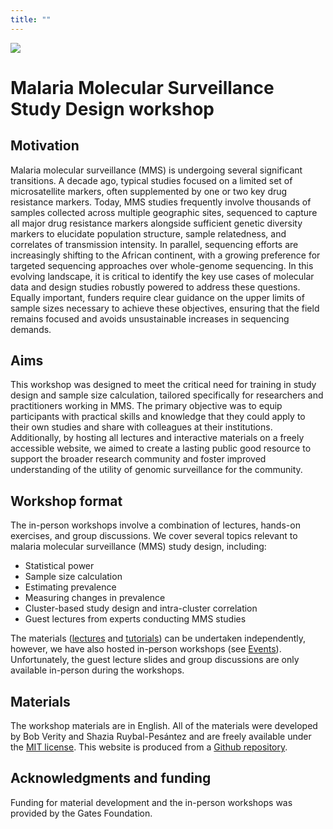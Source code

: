 ```yaml
---
title: ""
---
```


![](img/Pre-ASTMH workshop.png)

# Malaria Molecular Surveillance Study Design workshop

## Motivation
Malaria molecular surveillance (MMS) is undergoing several significant transitions. A decade ago, typical studies focused on a limited set of microsatellite markers, often supplemented by one or two key drug resistance markers. Today, MMS studies frequently involve thousands of samples collected across multiple geographic sites, sequenced to capture all major drug resistance markers alongside sufficient genetic diversity markers to elucidate population structure, sample relatedness, and correlates of transmission intensity. In parallel, sequencing efforts are increasingly shifting to the African continent, with a growing preference for targeted sequencing approaches over whole-genome sequencing. In this evolving landscape, it is critical to identify the key use cases of molecular data and design studies robustly powered to address these questions. Equally important, funders require clear guidance on the upper limits of sample sizes necessary to achieve these objectives, ensuring that the field remains focused and avoids unsustainable increases in sequencing demands. 

## Aims
This workshop was designed to meet the critical need for training in study design and sample size calculation, tailored specifically for researchers and practitioners working in MMS. The primary objective was to equip participants with practical skills and knowledge that they could apply to their own studies and share with colleagues at their institutions. Additionally, by hosting all lectures and interactive materials on a freely accessible website, we aimed to create a lasting public good resource to support the broader research community and foster improved understanding of the utility of genomic surveillance for the community.

## Workshop format

The in-person workshops involve a combination of lectures, hands-on exercises, and group discussions. We cover several topics relevant to malaria molecular surveillance (MMS) study design, including:

- Statistical power
- Sample size calculation
- Estimating prevalence
- Measuring changes in prevalence
- Cluster-based study design and intra-cluster correlation
- Guest lectures from experts conducting MMS studies

The materials ([lectures](lectures.qmd) and [tutorials](tutorials.qmd)) can be undertaken independently, however, we have also hosted in-person workshops (see [Events](events.qmd)). Unfortunately, the guest lecture slides and group discussions are only available in-person during the workshops.

## Materials
The workshop materials are in English. All of the materials were developed by Bob Verity and Shazia Ruybal-Pesántez and are freely available under the [MIT license](https://opensource.org/license/mit). This website is produced from a [Github repository](https://github.com/mrc-ide/MMS-SD_workshop).

## Acknowledgments and funding
Funding for material development and the in-person workshops was provided by the Gates Foundation. 
